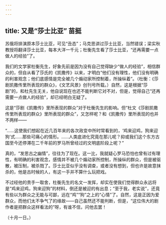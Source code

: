 ```yaml
---
---
---
```

title: 又是“莎士比亚” 苗挺
---



苏俄将排演原本莎士比亚，可见“丑态”；马克思讲过莎士比亚，当然错误；梁实秋教授将翻译莎士比亚，每本大洋一千元；杜衡先生看了莎士比亚，“还再需要一点做人的经验”了。

我们的文学家杜衡先生，好象先前是因为没有自己觉得缺少“做人的经验”，相信群众的，但自从看了莎氏的《凯撒传》以来，才明白“他们没有理性，他们没有明确的利害观念；他们底感情是完全被几个煽动家所控制着，所操纵着”。（杜衡：《莎剧凯撒传里所表现的群众》，《文艺风景》创刊号所载。）自然，这是根据“莎剧”的，和杜先生无关，他自说现在也还不能判断它对不对，但是，觉得自己“还再需要一点做人的经验”，却已经明白无疑了。

这是“莎剧《凯撒传》里所表现的群众”对于杜衡先生的影响。但“杜文《莎剧凯撒传里所表现的群众》里所表现的群众”，又怎样呢？和《凯撒传》里所表现的也并不两样——

“……这使我们想起在近几百年来的各次政变中所时常看到的，‘鸡来迎鸡，狗来迎狗’式……那些可痛心的情形。……人类底进化究竟在那儿呢？抑或我们这个东方古国至今还停滞在二千年前的罗马所曾经过的文明底阶段上呢？”

真的，“发思古之幽情”，往往为了现在。这一比，我就疑心罗马恐怕也曾有过有理性，有明确的利害观念，感情并不被几个煽动家所控制，所操纵的群众，但是被驱散，被压制，被杀戮了。莎士比亚似乎没有调查，或者没有想到，但也许是故意抹杀的，他是古时候的人，有这一手并不算什么玩把戏。

不过经他的贵手一取舍，杜衡先生的名文一发挥，却实在使我们觉得群众永远将是“鸡来迎鸡，狗来迎狗”的材料，倒还是被迎的有出息；“至于我，老实说”，还竟有些以为群众之无能与可鄙，远在“鸡”“狗”之上的“心情”了。自然，这是正因为爱群众，而他们太不争气了的缘故——自己虽然还不能判断，但是，“这位伟大的剧作者是把群众这样看法的”呀，有谁不信，问他去罢！

（十月一日。）